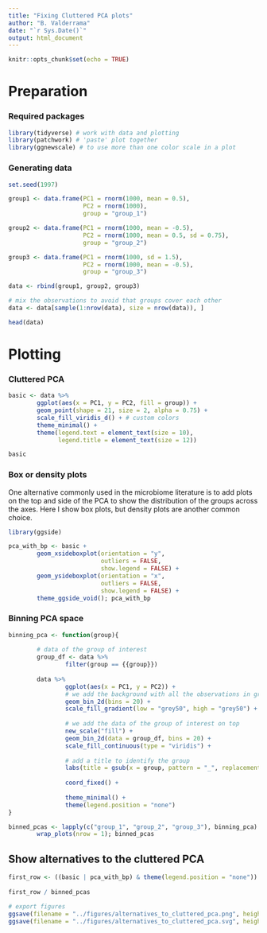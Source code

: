 ```yaml
---
title: "Fixing Cluttered PCA plots"
author: "B. Valderrama"
date: "`r Sys.Date()`"
output: html_document
---
```


```r
knitr::opts_chunk$set(echo = TRUE)
```

# Preparation

### Required packages 
```r
library(tidyverse) # work with data and plotting
library(patchwork) # 'paste' plot together
library(ggnewscale) # to use more than one color scale in a plot
```


### Generating data

```r
set.seed(1997)

group1 <- data.frame(PC1 = rnorm(1000, mean = 0.5),
                     PC2 = rnorm(1000),
                     group = "group_1")

group2 <- data.frame(PC1 = rnorm(1000, mean = -0.5),
                     PC2 = rnorm(1000, mean = 0.5, sd = 0.75),
                     group = "group_2")

group3 <- data.frame(PC1 = rnorm(1000, sd = 1.5),
                     PC2 = rnorm(1000, mean = -0.5),
                     group = "group_3")

data <- rbind(group1, group2, group3)

# mix the observations to avoid that groups cover each other
data <- data[sample(1:nrow(data), size = nrow(data)), ]

head(data)
```

# Plotting

### Cluttered PCA

```r
basic <- data %>% 
        ggplot(aes(x = PC1, y = PC2, fill = group)) +
        geom_point(shape = 21, size = 2, alpha = 0.75) +
        scale_fill_viridis_d() + # custom colors
        theme_minimal() +
        theme(legend.text = element_text(size = 10),
              legend.title = element_text(size = 12))

basic 
```

### Box or density plots

One alternative commonly used in the microbiome literature is to add plots on
the top and side of the PCA to show the distribution of the groups across the 
axes. Here I show box plots, but density plots are another common choice. 

```r
library(ggside)

pca_with_bp <- basic +
        geom_xsideboxplot(orientation = "y", 
                          outliers = FALSE, 
                          show.legend = FALSE) +
        geom_ysideboxplot(orientation = "x",
                          outliers = FALSE, 
                          show.legend = FALSE) +
        theme_ggside_void(); pca_with_bp
```

### Binning PCA space

```r
binning_pca <- function(group){
        
        # data of the group of interest 
        group_df <- data %>% 
                filter(group == {{group}})
        
        data %>% 
                ggplot(aes(x = PC1, y = PC2)) +
                # we add the background with all the observations in grey
                geom_bin_2d(bins = 20) +
                scale_fill_gradient(low = "grey50", high = "grey50") +
                
                # we add the data of the group of interest on top
                new_scale("fill") +
                geom_bin_2d(data = group_df, bins = 20) +
                scale_fill_continuous(type = "viridis") +
                
                # add a title to identify the group
                labs(title = gsub(x = group, pattern = "_", replacement = " ")) +
                
                coord_fixed() +
                
                theme_minimal() +
                theme(legend.position = "none")
}

binned_pcas <- lapply(c("group_1", "group_2", "group_3"), binning_pca) %>% 
        wrap_plots(nrow = 1); binned_pcas
```

## Show alternatives to the cluttered PCA

```r

first_row <- ((basic | pca_with_bp) & theme(legend.position = "none"))
 
first_row / binned_pcas

# export figures
ggsave(filename = "../figures/alternatives_to_cluttered_pca.png", height = 4.5, width = 6)
ggsave(filename = "../figures/alternatives_to_cluttered_pca.svg", height = 4.5, width = 6)

```